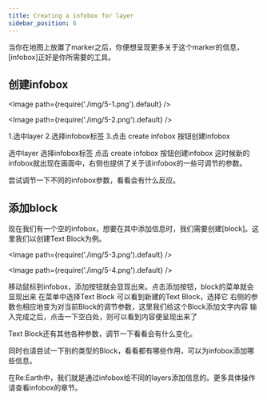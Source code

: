 ```yaml
---
title: Creating a infobox for layer
sidebar_position: 6
---
```


当你在地图上放置了marker之后，你便想呈现更多关于这个marker的信息，[infobox]正好是你所需要的工具。

## 创建infobox

<Image path={require('./img/5-1.png').default} />

<Image path={require('./img/5-2.png').default} />

1.选中layer
2.选择infobox标签
3.点击 create infobox 按钮创建infobox

<Order>
  <ListByNumber>
    选中layer
  </ListByNumber>
  <ListByNumber>
    选择infobox标签
  </ListByNumber>
  <ListByNumber>
    点击 create infobox 按钮创建infobox
  </ListByNumber>
  <ListByNumber>
    这时候新的infobox就出现在画面中，右侧也提供了关于该infobox的一些可调节的参数。
  </ListByNumber>
</Order>

尝试调节一下不同的infobox参数，看看会有什么反应。

## 添加block

现在我们有一个空的infobox，想要在其中添加信息时，我们需要创建[block]。这里我们以创建Text Block为例。  

<Image path={require('./img/5-3.png').default} />

<Image path={require('./img/5-4.png').default} />

<Order>
  <ListByNumber>
    移动鼠标到infobox，添加按钮就会显现出来。点击添加按钮，block的菜单就会显现出来
  </ListByNumber>
  <ListByNumber>
    在菜单中选择Text Block
  </ListByNumber>
  <ListByNumber>
    可以看到新建的Text Block，选择它
  </ListByNumber>
  <ListByNumber>
    右侧的参数也相应地变为对当前Block的调节参数，这里我们给这个Block添加文字内容
  </ListByNumber>
  <ListByNumber>
    输入完成之后，点击一下空白处，则可以看到内容便呈现出来了
  </ListByNumber>
</Order>

Text Block还有其他各种参数，调节一下看看会有什么变化。

同时也请尝试一下别的类型的Block，看看都有哪些作用，可以为infobox添加哪些信息。

在Re:Earth中，我们就是通过infobox给不同的layers添加信息的。更多具体操作请查看infobox的章节。

